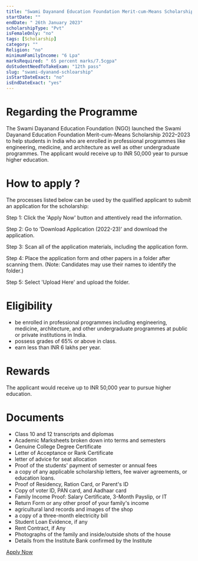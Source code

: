 ```yaml
---
title: "Swami Dayanand Education Foundation Merit-cum-Means Scholarship 2022-23"
startDate: ""
endDate: " 26th January 2023"
scholarshipType: "Pvt"
isFemaleOnly: "no"
tags: [Scholarship]
category: ""
Religion: "no"
minimumFamilyIncome: "6 Lpa"
marksRequired: " 65 percent marks/7.5cgpa"
doStudentNeedToTakeExam: "12th pass"
slug: "swami-dyanand-schloarship"
isStartDateExact: "no"
isEndDateExact: "yes"
---
```


# Regarding the Programme

The Swami Dayanand Education Foundation (NGO) launched the Swami Dayanand Education Foundation Merit-cum-Means Scholarship 2022–2023 to help students in India who are enrolled in professional programmes like engineering, medicine, and architecture as well as other undergraduate programmes.
The applicant would receive up to INR 50,000 year to pursue higher education.

# How to apply ?

The processes listed below can be used by the qualified applicant to submit an application for the scholarship:

Step 1: Click the 'Apply Now' button and attentively read the information.

Step 2: Go to 'Download Application (2022-23)' and download the application.

Step 3: Scan all of the application materials, including the application form.

Step 4: Place the application form and other papers in a folder after scanning them. (Note: Candidates may use their names to identify the folder.)

Step 5: Select 'Upload Here' and upload the folder.

# Eligibility

- be enrolled in professional programmes including engineering, medicine, architecture, and other undergraduate programmes at public or private institutions in India.
- possess grades of 65% or above in class.
- earn less than INR 6 lakhs per year.

# Rewards

The applicant would receive up to INR 50,000 year to pursue higher education.

# Documents

- Class 10 and 12 transcripts and diplomas
- Academic Marksheets broken down into terms and semesters
- Genuine College Degree Certificate
- Letter of Acceptance or Rank Certificate
- letter of advice for seat allocation
- Proof of the students' payment of semester or annual fees
- a copy of any applicable scholarship letters, fee waiver agreements, or education loans.
- Proof of Residency, Ration Card, or Parent's ID
- Copy of voter ID, PAN card, and Aadhaar card
- Family Income Proof: Salary Certificate, 3-Month Payslip, or IT
- Return Form or any other proof of your family's income
- agricultural land records and images of the shop
- a copy of a three-month electricity bill
- Student Loan Evidence, if any
- Rent Contract, if Any
- Photographs of the family and inside/outside shots of the house
- Details from the Institute Bank confirmed by the Institute

[Apply Now](https://www.swamidayanand.org/)
